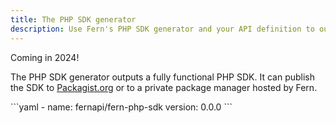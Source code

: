 ```yaml
---
title: The PHP SDK generator
description: Use Fern's PHP SDK generator and your API definition to output a fully functional PHP SDK (client libraries) to your local filesystem, or publicly to Packagist.
---
```


<Callout intent="tip">
Coming in 2024!
</Callout>

The PHP SDK generator outputs a fully functional PHP SDK. It can publish the SDK to [Packagist.org](https://Packagist.org) or to a private package manager hosted by Fern.

<CodeBlock title="generators.yml">
```yaml
- name: fernapi/fern-php-sdk
  version: 0.0.0
```
</CodeBlock>